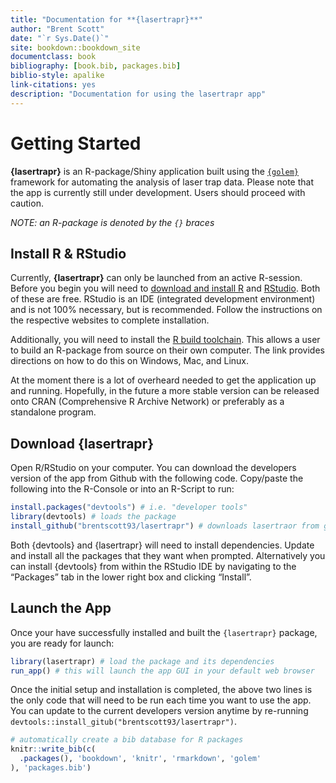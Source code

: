 ```yaml
--- 
title: "Documentation for **{lasertrapr}**"
author: "Brent Scott"
date: "`r Sys.Date()`"
site: bookdown::bookdown_site
documentclass: book
bibliography: [book.bib, packages.bib]
biblio-style: apalike
link-citations: yes
description: "Documentation for using the lasertrapr app"
---
```


# Getting Started
  
**{lasertrapr}** is an R-package/Shiny application built using the [`{golem}`](https://golemverse.org/) framework for automating the analysis of laser trap data. Please note that the app is currently still under development. Users should proceed with caution. 
 
*NOTE: an R-package is denoted by the `{}` braces* 

## Install R & RStudio

Currently, **{lasertrapr}** can only be launched from an active R-session. Before you begin you will need to [download and install R](https://cloud.r-project.org/) and [RStudio](https://www.rstudio.com/products/rstudio/download/#download). Both of these are free. RStudio is an IDE (integrated development environment) and is not 100% necessary, but is recommended. Follow the instructions on the respective websites to complete installation. 

Additionally, you will need to install the [R build toolchain](https://r-pkgs.org/setup.html#setup-tools). This allows a user to build an R-package from source on their own computer. The link provides directions on how to do this on Windows, Mac, and Linux. 

At the moment there is a lot of overheard needed to get the application up and running. Hopefully, in the future a more stable version can be released onto CRAN (Comprehensive R Archive Network) or preferably as a standalone program. 

## Download **{lasertrapr}**

Open R/RStudio on your computer. You can download the developers version of the app from Github with the following code. Copy/paste the following into the R-Console or into an R-Script to run:  

```r
install.packages("devtools") # i.e. "developer tools"
library(devtools) # loads the package
install_github("brentscott93/lasertrapr") # downloads lasertraor from github
```

Both {devtools} and {lasertrapr} will need to install dependencies. Update and install all the packages that they want when prompted. Alternatively you can install {devtools} from within the RStudio IDE by navigating to the "Packages" tab in the lower right box and clicking "Install".

## Launch the App

Once your have successfully installed and built the `{lasertrapr}` package, you are ready for launch:

```r
library(lasertrapr) # load the package and its dependencies
run_app() # this will launch the app GUI in your default web browser
```

Once the initial setup and installation is completed, the above two lines is the only code that will need to be run each time you want to use the app. You can update to the current developers version anytime by re-running `devtools::install_gitub("brentscott93/lasertrapr")`. 

```r
# automatically create a bib database for R packages
knitr::write_bib(c(
  .packages(), 'bookdown', 'knitr', 'rmarkdown', 'golem'
), 'packages.bib')
```

